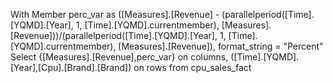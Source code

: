 With Member perc_var as
([Measures].[Revenue] - (parallelperiod([Time].[YQMD].[Year],
1, [Time].[YQMD].currentmember),
[Measures].[Revenue]))/(parallelperiod([Time].[YQMD].[Year],
1, [Time].[YQMD].currentmember), [Measures].[Revenue]),
format_string = "Percent"
Select {[Measures].[Revenue],perc_var} on columns,
([Time].[YQMD].[Year],[Cpu].[Brand].[Brand]) on rows
from cpu_sales_fact
